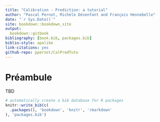 ```yaml
--- 
title: "Calibration - Prediction: a tutorial"
author: "Pascal Pernot, Michèle Désenfant and François Hennebelle"
date: "`r Sys.Date()`"
site: bookdown::bookdown_site
output:
  bookdown::gitbook
bibliography: [book.bib, packages.bib]
biblio-style: apalike
link-citations: yes
github-repo: ppernot/CalPredTuto
---
```


# Préambule

TBD



```r
# automatically create a bib database for R packages
knitr::write_bib(c(
  .packages(), 'bookdown', 'knitr', 'rmarkdown'
), 'packages.bib')
```



